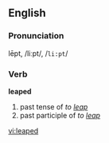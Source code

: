 ==English==

===Pronunciation===
lēpt, /liːpt/, /<tt>li:pt</tt>/

=== Verb ===
'''leaped'''

# past tense of ''to [[leap]]''
# past participle of ''to [[leap]]''

[[vi:leaped]]